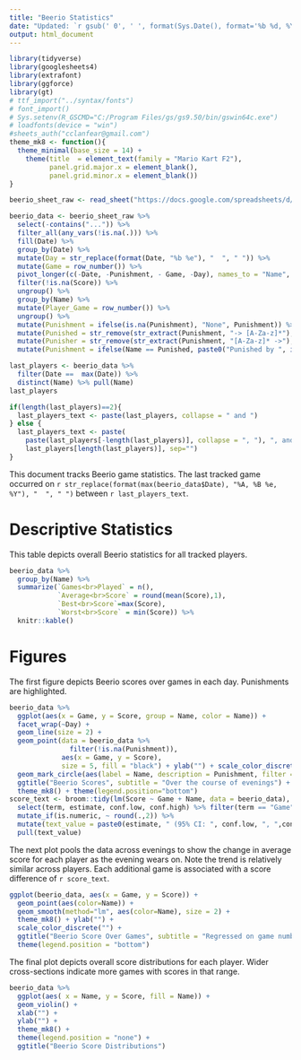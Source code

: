 ```yaml
---
title: "Beerio Statistics"
date: "Updated: `r gsub(' 0', ' ', format(Sys.Date(), format='%b %d, %Y'))`"
output: html_document
---
```


```r
library(tidyverse)
library(googlesheets4)
library(extrafont)
library(ggforce)
library(gt)
# ttf_import("../syntax/fonts")
# font_import()
# Sys.setenv(R_GSCMD="C:/Program Files/gs/gs9.50/bin/gswin64c.exe")
# loadfonts(device = "win")
#sheets_auth("cclanfear@gmail.com")
theme_mk8 <- function(){
  theme_minimal(base_size = 14) + 
    theme(title  = element_text(family = "Mario Kart F2"), 
          panel.grid.major.x = element_blank(), 
          panel.grid.minor.x = element_blank())
}
```


```r
beerio_sheet_raw <- read_sheet("https://docs.google.com/spreadsheets/d/1V-7lY3NVqVGGEWL-jwwmjYcpLT8mJMN1MI11y-C3Bl0/", sheet = "Data")

beerio_data <- beerio_sheet_raw %>%
  select(-contains("...")) %>%
  filter_all(any_vars(!is.na(.))) %>%
  fill(Date) %>%
  group_by(Date) %>%
  mutate(Day = str_replace(format(Date, "%b %e"), "  ", " ")) %>%
  mutate(Game = row_number()) %>%
  pivot_longer(c(-Date, -Punishment, - Game, -Day), names_to = "Name", values_to = "Score") %>%
  filter(!is.na(Score)) %>%
  ungroup() %>%
  group_by(Name) %>%
  mutate(Player_Game = row_number()) %>%
  ungroup() %>%
  mutate(Punishment = ifelse(is.na(Punishment), "None", Punishment)) %>%
  mutate(Punished = str_remove(str_extract(Punishment, "-> [A-Za-z]*"), "-> ")) %>% 
  mutate(Punisher = str_remove(str_extract(Punishment, "[A-Za-z]* ->"), " ->")) %>%
  mutate(Punishment = ifelse(Name == Punished, paste0("Punished by ", ifelse(Punisher==Punished, "himself", Punisher)), NA) )

last_players <- beerio_data %>%
  filter(Date ==  max(Date)) %>%
  distinct(Name) %>% pull(Name)
last_players

if(length(last_players)==2){
  last_players_text <- paste(last_players, collapse = " and ")
} else {
  last_players_text <- paste(
    paste(last_players[-length(last_players)], collapse = ", "), ", and ",
    last_players[length(last_players)], sep="")
}

```

This document tracks Beerio game statistics. The last tracked game occurred on `r str_replace(format(max(beerio_data$Date), "%A, %B %e, %Y"), "  ", " ")` between `r last_players_text`.

# Descriptive Statistics

This table depicts overall Beerio statistics for all tracked players.

```r
beerio_data %>% 
  group_by(Name) %>% 
  summarize(`Games<br>Played` = n(), 
            `Average<br>Score` = round(mean(Score),1), 
            `Best<br>Score`=max(Score), 
            `Worst<br>Score` = min(Score)) %>% 
  knitr::kable()
```

# Figures

The first figure depicts Beerio scores over games in each day. Punishments are highlighted.

```r
beerio_data %>%
  ggplot(aes(x = Game, y = Score, group = Name, color = Name)) + 
  facet_wrap(~Day) + 
  geom_line(size = 2) + 
  geom_point(data = beerio_data %>% 
               filter(!is.na(Punishment)), 
             aes(x = Game, y = Score), 
             size = 5, fill = "black") + ylab("") + scale_color_discrete("") +
  geom_mark_circle(aes(label = Name, description = Punishment, filter = !is.na(Punishment))) +
  ggtitle("Beerio Scores", subtitle = "Over the course of evenings") +
  theme_mk8() + theme(legend.position="bottom")
score_text <- broom::tidy(lm(Score ~ Game + Name, data = beerio_data), conf.int=TRUE) %>% 
  select(term, estimate, conf.low, conf.high) %>% filter(term == "Game") %>%
  mutate_if(is.numeric, ~ round(.,2)) %>%
  mutate(text_value = paste0(estimate, " (95% CI: ", conf.low, ", ",conf.high, ")")) %>% 
  pull(text_value)

```

The next plot pools the data across evenings to show the change in average score for each player as the evening wears on. Note the trend is relatively similar across players. Each additional game is associated with a score difference of `r score_text`.

```r
ggplot(beerio_data, aes(x = Game, y = Score)) + 
  geom_point(aes(color=Name)) + 
  geom_smooth(method="lm", aes(color=Name), size = 2) + 
  theme_mk8() + ylab("") +
  scale_color_discrete("") +
  ggtitle("Beerio Score Over Games", subtitle = "Regressed on game number") + 
  theme(legend.position = "bottom")
```

The final plot depicts overall score distributions for each player. Wider cross-sections indicate more games with scores in that range.

```r
beerio_data %>%
  ggplot(aes( x = Name, y = Score, fill = Name)) + 
  geom_violin() + 
  xlab("") + 
  ylab("") + 
  theme_mk8() + 
  theme(legend.position = "none") + 
  ggtitle("Beerio Score Distributions")
```

